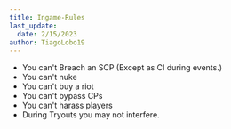 ```yaml
---
title: Ingame-Rules
last_update:
  date: 2/15/2023 
author: TiagoLobo19
---
```


- You can't Breach an SCP (Except as CI during events.)
- You can't nuke
- You can't buy a riot 
- You can't bypass CPs 
- You can't harass players
- During Tryouts you may not interfere.
